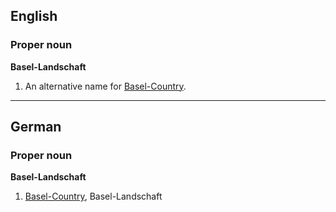 ==English==
===Proper noun===
'''Basel-Landschaft'''

#An alternative name for [[Basel-Country]].

----
==German==
===Proper noun===
'''Basel-Landschaft'''

#[[Basel-Country]], Basel-Landschaft